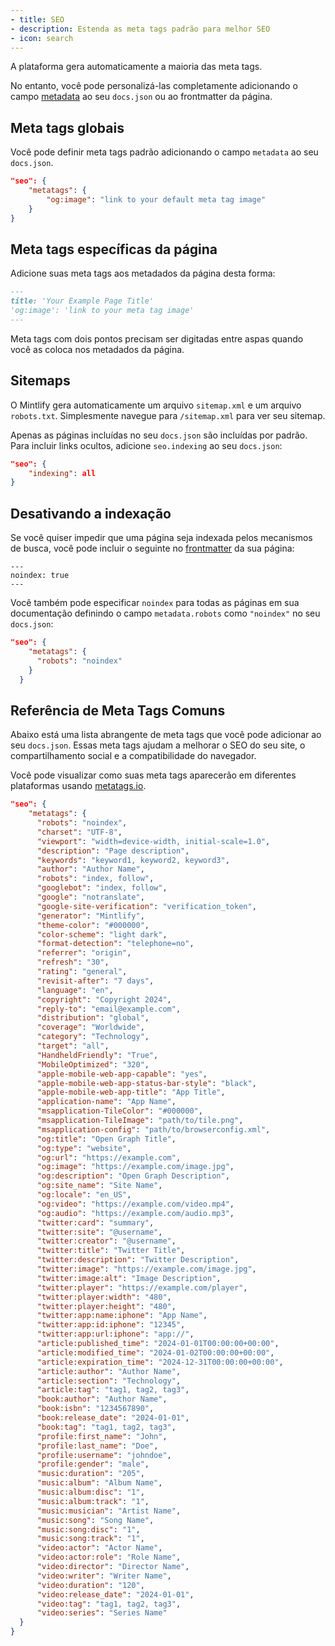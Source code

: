 ```yaml
---
- title: SEO
- description: Estenda as meta tags padrão para melhor SEO
- icon: search
---
```


A plataforma gera automaticamente a maioria das meta tags.

No entanto, você pode personalizá-las completamente adicionando o campo [metadata](settings#param-metadata) ao seu `docs.json` ou ao frontmatter da página.

## Meta tags globais

Você pode definir meta tags padrão adicionando o campo `metadata` ao seu `docs.json`.

```json
"seo": {
    "metatags": {
        "og:image": "link to your default meta tag image"
    }
}
```

## Meta tags específicas da página

Adicione suas meta tags aos metadados da página desta forma:

```md
---
title: 'Your Example Page Title'
'og:image': 'link to your meta tag image'
---
```

<Warning>
  Meta tags com dois pontos precisam ser digitadas entre aspas quando você as coloca nos metadados da página.
</Warning>

## Sitemaps

O Mintlify gera automaticamente um arquivo `sitemap.xml` e um arquivo `robots.txt`. Simplesmente navegue para `/sitemap.xml` para ver seu sitemap.

Apenas as páginas incluídas no seu `docs.json` são incluídas por padrão. Para incluir links ocultos, adicione `seo.indexing` ao seu `docs.json`:

```json
"seo": {
    "indexing": all
}
```

## Desativando a indexação

Se você quiser impedir que uma página seja indexada pelos mecanismos de busca, você pode incluir o seguinte no [frontmatter](pages) da sua página:

```
---
noindex: true
---
```

Você também pode especificar `noindex` para todas as páginas em sua documentação definindo o campo `metadata.robots` como `"noindex"` no seu `docs.json`:

```json
"seo": {
    "metatags": {
      "robots": "noindex"
    }
  }
```

## Referência de Meta Tags Comuns

Abaixo está uma lista abrangente de meta tags que você pode adicionar ao seu `docs.json`. Essas meta tags ajudam a melhorar o SEO do seu site, o compartilhamento social e a compatibilidade do navegador.

Você pode visualizar como suas meta tags aparecerão em diferentes plataformas usando [metatags.io](https://metatags.io/).

```json
"seo": {
    "metatags": {
      "robots": "noindex",
      "charset": "UTF-8",
      "viewport": "width=device-width, initial-scale=1.0",
      "description": "Page description",
      "keywords": "keyword1, keyword2, keyword3",
      "author": "Author Name",
      "robots": "index, follow",
      "googlebot": "index, follow",
      "google": "notranslate",
      "google-site-verification": "verification_token",
      "generator": "Mintlify",
      "theme-color": "#000000",
      "color-scheme": "light dark",
      "format-detection": "telephone=no",
      "referrer": "origin",
      "refresh": "30",
      "rating": "general",
      "revisit-after": "7 days",
      "language": "en",
      "copyright": "Copyright 2024",
      "reply-to": "email@example.com",
      "distribution": "global",
      "coverage": "Worldwide",
      "category": "Technology",
      "target": "all",
      "HandheldFriendly": "True",
      "MobileOptimized": "320",
      "apple-mobile-web-app-capable": "yes",
      "apple-mobile-web-app-status-bar-style": "black",
      "apple-mobile-web-app-title": "App Title",
      "application-name": "App Name",
      "msapplication-TileColor": "#000000",
      "msapplication-TileImage": "path/to/tile.png",
      "msapplication-config": "path/to/browserconfig.xml",
      "og:title": "Open Graph Title",
      "og:type": "website",
      "og:url": "https://example.com",
      "og:image": "https://example.com/image.jpg",
      "og:description": "Open Graph Description",
      "og:site_name": "Site Name",
      "og:locale": "en_US",
      "og:video": "https://example.com/video.mp4",
      "og:audio": "https://example.com/audio.mp3",
      "twitter:card": "summary",
      "twitter:site": "@username",
      "twitter:creator": "@username",
      "twitter:title": "Twitter Title",
      "twitter:description": "Twitter Description",
      "twitter:image": "https://example.com/image.jpg",
      "twitter:image:alt": "Image Description",
      "twitter:player": "https://example.com/player",
      "twitter:player:width": "480",
      "twitter:player:height": "480",
      "twitter:app:name:iphone": "App Name",
      "twitter:app:id:iphone": "12345",
      "twitter:app:url:iphone": "app://",
      "article:published_time": "2024-01-01T00:00:00+00:00",
      "article:modified_time": "2024-01-02T00:00:00+00:00",
      "article:expiration_time": "2024-12-31T00:00:00+00:00",
      "article:author": "Author Name",
      "article:section": "Technology",
      "article:tag": "tag1, tag2, tag3",
      "book:author": "Author Name",
      "book:isbn": "1234567890",
      "book:release_date": "2024-01-01",
      "book:tag": "tag1, tag2, tag3",
      "profile:first_name": "John",
      "profile:last_name": "Doe",
      "profile:username": "johndoe",
      "profile:gender": "male",
      "music:duration": "205",
      "music:album": "Album Name",
      "music:album:disc": "1",
      "music:album:track": "1",
      "music:musician": "Artist Name",
      "music:song": "Song Name",
      "music:song:disc": "1",
      "music:song:track": "1",
      "video:actor": "Actor Name",
      "video:actor:role": "Role Name",
      "video:director": "Director Name",
      "video:writer": "Writer Name",
      "video:duration": "120",
      "video:release_date": "2024-01-01",
      "video:tag": "tag1, tag2, tag3",
      "video:series": "Series Name"
  }
}
```
